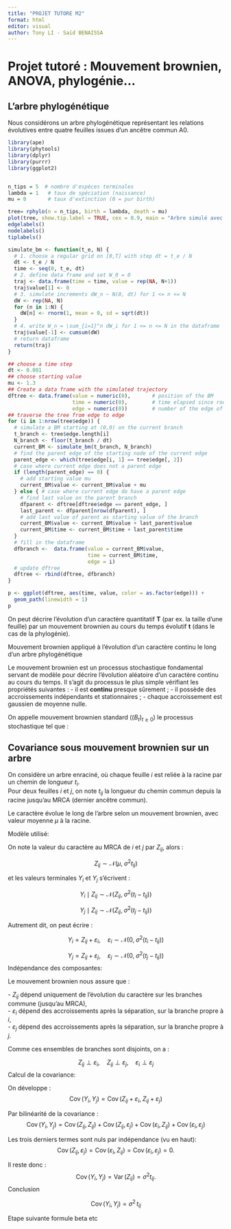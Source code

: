 ```yaml
---
title: "PROJET TUTORE M2"
format: html
editor: visual
author: Tony LI - Saïd BENAISSA
---
```


# Projet tutoré : Mouvement brownien, ANOVA, phylogénie...

## L'arbre phylogénétique

Nous considérons un arbre phylogénétique représentant les relations évolutives entre quatre feuilles issues d’un ancêtre commun A0.

```r
library(ape)
library(phytools)
library(dplyr)
library(purrr)
library(ggplot2)


n_tips = 5  # nombre d'espèces terminales
lambda = 1   # taux de spéciation (naissance)
mu = 0       # taux d'extinction (0 = pur birth)

tree= rphylo(n = n_tips, birth = lambda, death = mu)
plot(tree, show.tip.label = TRUE, cex = 0.9, main = "Arbre simulé avec rphylo()")
edgelabels()
nodelabels()
tiplabels()
```

```r
simulate_bm <- function(t_e, N) {
  # 1. choose a regular grid on [0,T] with step dt = t_e / N
  dt <- t_e / N
  time <- seq(0, t_e, dt)
  # 2. define data frame and set W_0 = 0
  traj <- data.frame(time = time, value = rep(NA, N+1))
  traj$value[1] <- 0
  # 3. simulate increments dW_n ~ N(0, dt) for 1 <= n <= N
  dW <- rep(NA, N)
  for (n in 1:N) {
    dW[n] <- rnorm(1, mean = 0, sd = sqrt(dt))
  }
  # 4. write W_n = \sum_{i=1}^n dW_i for 1 <= n <= N in the dataframe
  traj$value[-1] <- cumsum(dW)
  # return dataframe
  return(traj)
}
```

```r
## choose a time step
dt <- 0.001
## choose starting value
mu <- 1.3
## Create a data frame with the simulated trajectory
dftree <- data.frame(value = numeric(0),       # position of the BM
                     time = numeric(0),        # time elapsed since root
                     edge = numeric(0))        # number of the edge of the tree
## traverse the tree from edge to edge
for (i in 1:nrow(tree$edge)) {
  # simulate a BM starting at (0,0) on the current branch
  t_branch <- tree$edge.length[i]
  N_branch <- floor(t_branch / dt)
  current_BM <- simulate_bm(t_branch, N_branch)
  # find the parent edge of the starting node of the current edge
  parent_edge <- which(tree$edge[i, 1] == tree$edge[, 2])
  # case where current edge does not a parent edge
  if (length(parent_edge) == 0) {
    # add starting value mu
    current_BM$value <- current_BM$value + mu
  } else { # case where current edge do have a parent edge
    # find last value on the parent branch
    dfparent <- dftree[dftree$edge == parent_edge, ]
    last_parent <- dfparent[nrow(dfparent), ]
    # add last value of parent as starting value of the branch
    current_BM$value <- current_BM$value + last_parent$value
    current_BM$time <- current_BM$time + last_parent$time
  }
  # fill in the dataframe
  dfbranch <-  data.frame(value = current_BM$value,
                          time = current_BM$time,
                          edge = i)
  # update dftree
  dftree <- rbind(dftree, dfbranch)
}
```

```r
p <- ggplot(dftree, aes(time, value, color = as.factor(edge))) +
  geom_path(linewidth = 1)
p
```

On peut décrire l’évolution d’un caractère quantitatif **T** (par ex. la taille d’une feuille) par un mouvement brownien au cours du temps évolutif **t** (dans le cas de la phylogénie).

Mouvement brownien appliqué à l'évolution d'un caractère continu le long d'un arbre phylogénétique

Le mouvement brownien est un processus stochastique fondamental servant de modèle pour décrire l’évolution aléatoire d’un caractère continu au cours du temps. Il s’agit du processus le plus simple vérifiant les propriétés suivantes : - il est **continu** presque sûrement ; - il possède des accroissements indépendants et stationnaires ; - chaque accroissement est gaussien de moyenne nulle.

On appelle mouvement brownien standard $((B_t)_{t \ge 0})$ le processus stochastique tel que :

\begin{cases}
B_0 = 0,\\[4pt]
B_t - B_s \sim \mathcal{N}(0, t-s), \quad \text{pour } 0 \le s < t,\\[4pt]
\text{les accroissements sont indépendants.}
\end{cases}

## Covariance sous mouvement brownien sur un arbre

On considère un arbre enraciné, où chaque feuille $i$ est reliée à la racine par un chemin de longueur $t_i$.\
Pour deux feuilles $i$ et $j$, on note $t_{ij}$ la longueur du chemin commun depuis la racine jusqu’au MRCA (dernier ancêtre commun).

Le caractère évolue le long de l’arbre selon un mouvement brownien, avec valeur moyenne $\mu$ à la racine.

Modèle utilisé:

On note la valeur du caractère au MRCA de $i$ et $j$ par $Z_{ij}$, alors :

$$
Z_{ij} \sim \mathcal{N}(\mu,\; \sigma^2 t_{ij})
$$

et les valeurs terminales $Y_i$ et $Y_j$ s’écrivent :

$$
Y_i \mid Z_{ij} \sim \mathcal{N}(Z_{ij},\; \sigma^2 (t_i - t_{ij}))
$$

$$
Y_j \mid Z_{ij} \sim \mathcal{N}(Z_{ij},\; \sigma^2 (t_j - t_{ij}))
$$

Autrement dit, on peut écrire :

$$
Y_i = Z_{ij} + \varepsilon_i, \quad \varepsilon_i \sim \mathcal{N}(0,\; \sigma^2 (t_i - t_{ij}))
$$

$$
Y_j = Z_{ij} + \varepsilon_j, \quad \varepsilon_j \sim \mathcal{N}(0,\; \sigma^2 (t_j - t_{ij}))
$$Indépendance des composantes:

Le mouvement brownien nous assure que :

\- $Z_{ij}$ dépend uniquement de l’évolution du caractère sur les branches commune (jusqu’au MRCA),\
- $\varepsilon_i$ dépend des accroissements après la séparation, sur la branche propre à $i$,\
- $\varepsilon_j$ dépend des accroissements après la séparation, sur la branche propre à $j$.

Comme ces ensembles de branches sont disjoints, on a :

$$
Z_{ij} \perp \varepsilon_i, \quad Z_{ij} \perp \varepsilon_j, \quad \varepsilon_i \perp \varepsilon_j
$$Calcul de la covariance:

On développe : $$
\operatorname{Cov}(Y_i, Y_j)
= \operatorname{Cov}(Z_{ij} + \varepsilon_i,\; Z_{ij} + \varepsilon_j)
$$

Par bilinéarité de la covariance : $$
\operatorname{Cov}(Y_i, Y_j)
= \operatorname{Cov}(Z_{ij}, Z_{ij})
+ \operatorname{Cov}(Z_{ij}, \varepsilon_j)
+ \operatorname{Cov}(\varepsilon_i, Z_{ij})
+ \operatorname{Cov}(\varepsilon_i, \varepsilon_j)
$$

Les trois derniers termes sont nuls par indépendance (vu en haut): $$
\operatorname{Cov}(Z_{ij}, \varepsilon_j)
= \operatorname{Cov}(\varepsilon_i, Z_{ij})
= \operatorname{Cov}(\varepsilon_i, \varepsilon_j)
= 0.
$$

Il reste donc : $$
\operatorname{Cov}(Y_i, Y_j)
= \operatorname{Var}(Z_{ij})
= \sigma^2 t_{ij}.
$$Conclusion

$$
\operatorname{Cov}(Y_i, Y_j) = \sigma^2\, t_{ij}
$$

Etape suivante formule beta etc
